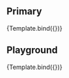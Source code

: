 
<Meta title="Atoms/Switch" component={Switch} argTypes={argTypes} />

<Description of={Switch} />

## Primary

<Canvas>
    <Story name="Primary" args={{
    }}>
       {Template.bind({})}
    </Story>
</Canvas>

## Playground

<Canvas isColumn>
    <Source language="jsx" story="Playground" />
    <Story name="Playground" args={{
    }}>
       {Template.bind({})}
    </Story>
    <ArgsTable story="Playground" />
</Canvas>

